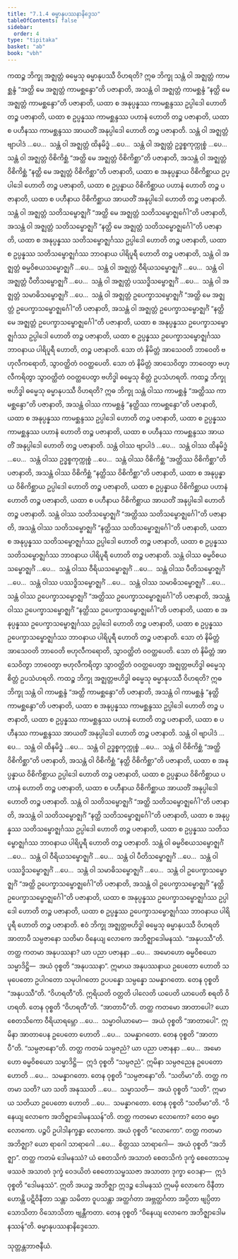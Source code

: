 ```yaml
---
title: "7.1.4 ဓမ္မာနုပဿနာနိဒ္ဒေသ"
tableOfContents: false
sidebar:
  order: 4
type: "tipitaka"
basket: "ab"
book: "vbh"
---
```



<DynamicBreadcrumb />

<Division number="367" book="vbh" e="ch" v="30" p="206">

<Paragraph number="1356" book="vbh">
ကထဉ္စ ဘိက္ခု အဇ္ဈတ္တံ ဓမ္မေသု ဓမ္မာနုပဿီ ဝိဟရတိ? ဣဓ ဘိက္ခု သန္တံ ဝါ အဇ္ဈတ္တံ ကာမစ္ဆန္ဒံ “အတ္ထိ မေ အဇ္ဈတ္တံ ကာမစ္ဆန္ဒော”တိ ပဇာနာတိ, အသန္တံ ဝါ အဇ္ဈတ္တံ ကာမစ္ဆန္ဒံ “နတ္ထိ မေ အဇ္ဈတ္တံ ကာမစ္ဆန္ဒော”တိ ပဇာနာတိ, ယထာ စ အနုပ္ပန္နဿ ကာမစ္ဆန္ဒဿ ဥပ္ပါဒေါ ဟောတိ တဉ္စ ပဇာနာတိ, ယထာ စ ဥပ္ပန္နဿ ကာမစ္ဆန္ဒဿ ပဟာနံ ဟောတိ တဉ္စ ပဇာနာတိ, ယထာ စ ပဟီနဿ ကာမစ္ဆန္ဒဿ အာယတိံ အနုပ္ပါဒေါ ဟောတိ တဉ္စ ပဇာနာတိ. သန္တံ ဝါ အဇ္ဈတ္တံ ဗျာပါဒံ …ပေ…  သန္တံ ဝါ အဇ္ဈတ္တံ ထိနမိဒ္ဓံ …ပေ…  သန္တံ ဝါ အဇ္ဈတ္တံ ဥဒ္ဓစ္စကုက္ကုစ္စံ …ပေ…  သန္တံ ဝါ အဇ္ဈတ္တံ ဝိစိကိစ္ဆံ “အတ္ထိ မေ အဇ္ဈတ္တံ ဝိစိကိစ္ဆာ”တိ ပဇာနာတိ, အသန္တံ ဝါ အဇ္ဈတ္တံ ဝိစိကိစ္ဆံ “နတ္ထိ မေ အဇ္ဈတ္တံ ဝိစိကိစ္ဆာ”တိ ပဇာနာတိ, ယထာ စ အနုပ္ပန္နာယ ဝိစိကိစ္ဆာယ ဥပ္ပါဒေါ ဟောတိ တဉ္စ ပဇာနာတိ, ယထာ စ ဥပ္ပန္နာယ ဝိစိကိစ္ဆာယ ပဟာနံ ဟောတိ တဉ္စ ပဇာနာတိ, ယထာ စ ပဟီနာယ ဝိစိကိစ္ဆာယ အာယတိံ အနုပ္ပါဒေါ ဟောတိ တဉ္စ ပဇာနာတိ.
</Paragraph>

<Paragraph number="1357" book="vbh">
သန္တံ ဝါ အဇ္ဈတ္တံ သတိသမ္ဗောဇ္ဈင်္ဂံ “အတ္ထိ မေ အဇ္ဈတ္တံ သတိသမ္ဗောဇ္ဈင်္ဂေါ”တိ ပဇာနာတိ, အသန္တံ ဝါ အဇ္ဈတ္တံ သတိသမ္ဗောဇ္ဈင်္ဂံ “နတ္ထိ မေ အဇ္ဈတ္တံ သတိသမ္ဗောဇ္ဈင်္ဂေါ”တိ ပဇာနာတိ, ယထာ စ အနုပ္ပန္နဿ သတိသမ္ဗောဇ္ဈင်္ဂဿ ဥပ္ပါဒေါ ဟောတိ တဉ္စ ပဇာနာတိ, ယထာ စ ဥပ္ပန္နဿ သတိသမ္ဗောဇ္ဈင်္ဂဿ ဘာဝနာယ ပါရိပူရီ ဟောတိ တဉ္စ ပဇာနာတိ, သန္တံ ဝါ အဇ္ဈတ္တံ ဓမ္မဝိစယသမ္ဗောဇ္ဈင်္ဂံ …ပေ…  သန္တံ ဝါ အဇ္ဈတ္တံ ဝီရိယသမ္ဗောဇ္ဈင်္ဂံ …ပေ…  သန္တံ ဝါ အဇ္ဈတ္တံ ပီတိသမ္ဗောဇ္ဈင်္ဂံ …ပေ…  သန္တံ ဝါ အဇ္ဈတ္တံ ပဿဒ္ဓိသမ္ဗောဇ္ဈင်္ဂံ …ပေ…  သန္တံ ဝါ အဇ္ဈတ္တံ သမာဓိသမ္ဗောဇ္ဈင်္ဂံ …ပေ…  သန္တံ ဝါ အဇ္ဈတ္တံ ဥပေက္ခာသမ္ဗောဇ္ဈင်္ဂံ “အတ္ထိ မေ အဇ္ဈတ္တံ ဥပေက္ခာသမ္ဗောဇ္ဈင်္ဂေါ”တိ ပဇာနာတိ, အသန္တံ ဝါ အဇ္ဈတ္တံ ဥပေက္ခာသမ္ဗောဇ္ဈင်္ဂံ “နတ္ထိ မေ အဇ္ဈတ္တံ ဥပေက္ခာသမ္ဗောဇ္ဈင်္ဂေါ”တိ ပဇာနာတိ, ယထာ စ အနုပ္ပန္နဿ ဥပေက္ခာသမ္ဗောဇ္ဈင်္ဂဿ ဥပ္ပါဒေါ ဟောတိ တဉ္စ ပဇာနာတိ, ယထာ စ ဥပ္ပန္နဿ ဥပေက္ခာသမ္ဗောဇ္ဈင်္ဂဿ ဘာဝနာယ ပါရိပူရီ ဟောတိ, တဉ္စ ပဇာနာတိ. သော တံ နိမိတ္တံ အာသေဝတိ ဘာဝေတိ ဗဟုလီကရောတိ, သွာဝတ္ထိတံ ဝဝတ္ထပေတိ. သော တံ နိမိတ္တံ အာသေဝိတွာ ဘာဝေတွာ ဗဟုလီကရိတွာ သွာဝတ္ထိတံ ဝဝတ္ထပေတွာ ဗဟိဒ္ဓါ ဓမ္မေသု စိတ္တံ ဥပသံဟရတိ.
</Paragraph>

<Paragraph number="1358" book="vbh">
ကထဉ္စ ဘိက္ခု ဗဟိဒ္ဓါ ဓမ္မေသု ဓမ္မာနုပဿီ ဝိဟရတိ? ဣဓ ဘိက္ခု သန္တံ ဝါဿ ကာမစ္ဆန္ဒံ “အတ္ထိဿ ကာမစ္ဆန္ဒော”တိ ပဇာနာတိ, အသန္တံ ဝါဿ ကာမစ္ဆန္ဒံ “နတ္ထိဿ ကာမစ္ဆန္ဒော”တိ ပဇာနာတိ, ယထာ စ အနုပ္ပန္နဿ ကာမစ္ဆန္ဒဿ ဥပ္ပါဒေါ ဟောတိ တဉ္စ ပဇာနာတိ, ယထာ စ ဥပ္ပန္နဿ ကာမစ္ဆန္ဒဿ ပဟာနံ ဟောတိ တဉ္စ ပဇာနာတိ, ယထာ စ ပဟီနဿ ကာမစ္ဆန္ဒဿ အာယတိံ အနုပ္ပါဒေါ ဟောတိ တဉ္စ ပဇာနာတိ. သန္တံ ဝါဿ ဗျာပါဒံ …ပေ…  သန္တံ ဝါဿ ထိနမိဒ္ဓံ …ပေ…  သန္တံ ဝါဿ ဥဒ္ဓစ္စကုက္ကုစ္စံ …ပေ…  သန္တံ ဝါဿ ဝိစိကိစ္ဆံ “အတ္ထိဿ ဝိစိကိစ္ဆာ”တိ ပဇာနာတိ, အသန္တံ ဝါဿ ဝိစိကိစ္ဆံ “နတ္ထိဿ ဝိစိကိစ္ဆာ”တိ ပဇာနာတိ, ယထာ စ အနုပ္ပန္နာယ ဝိစိကိစ္ဆာယ ဥပ္ပါဒေါ ဟောတိ တဉ္စ ပဇာနာတိ, ယထာ စ ဥပ္ပန္နာယ ဝိစိကိစ္ဆာယ ပဟာနံ ဟောတိ တဉ္စ ပဇာနာတိ, ယထာ စ ပဟီနာယ ဝိစိကိစ္ဆာယ အာယတိံ အနုပ္ပါဒေါ ဟောတိ တဉ္စ ပဇာနာတိ.
</Paragraph>

<Paragraph number="1359" book="vbh">
သန္တံ ဝါဿ သတိသမ္ဗောဇ္ဈင်္ဂံ “အတ္ထိဿ သတိသမ္ဗောဇ္ဈင်္ဂေါ”တိ ပဇာနာတိ, အသန္တံ ဝါဿ သတိသမ္ဗောဇ္ဈင်္ဂံ “နတ္ထိဿ သတိသမ္ဗောဇ္ဈင်္ဂေါ”တိ ပဇာနာတိ, ယထာ စ အနုပ္ပန္နဿ သတိသမ္ဗောဇ္ဈင်္ဂဿ ဥပ္ပါဒေါ ဟောတိ တဉ္စ ပဇာနာတိ, ယထာ စ ဥပ္ပန္နဿ သတိသမ္ဗောဇ္ဈင်္ဂဿ ဘာဝနာယ ပါရိပူရီ ဟောတိ တဉ္စ ပဇာနာတိ. သန္တံ ဝါဿ ဓမ္မဝိစယသမ္ဗောဇ္ဈင်္ဂံ …ပေ…  သန္တံ ဝါဿ ဝီရိယသမ္ဗောဇ္ဈင်္ဂံ …ပေ…  သန္တံ ဝါဿ ပီတိသမ္ဗောဇ္ဈင်္ဂံ …ပေ…  သန္တံ ဝါဿ ပဿဒ္ဓိသမ္ဗောဇ္ဈင်္ဂံ …ပေ…  သန္တံ ဝါဿ သမာဓိသမ္ဗောဇ္ဈင်္ဂံ …ပေ…  သန္တံ ဝါဿ ဥပေက္ခာသမ္ဗောဇ္ဈင်္ဂံ “အတ္ထိဿ ဥပေက္ခာသမ္ဗောဇ္ဈင်္ဂေါ”တိ ပဇာနာတိ, အသန္တံ ဝါဿ ဥပေက္ခာသမ္ဗောဇ္ဈင်္ဂံ “နတ္ထိဿ ဥပေက္ခာသမ္ဗောဇ္ဈင်္ဂေါ”တိ ပဇာနာတိ, ယထာ စ အနုပ္ပန္နဿ ဥပေက္ခာသမ္ဗောဇ္ဈင်္ဂဿ ဥပ္ပါဒေါ ဟောတိ တဉ္စ ပဇာနာတိ, ယထာ စ ဥပ္ပန္နဿ ဥပေက္ခာသမ္ဗောဇ္ဈင်္ဂဿ ဘာဝနာယ ပါရိပူရီ ဟောတိ တဉ္စ ပဇာနာတိ. သော တံ နိမိတ္တံ အာသေဝတိ ဘာဝေတိ ဗဟုလီကရောတိ, သွာဝတ္ထိတံ ဝဝတ္ထပေတိ. သော တံ နိမိတ္တံ အာသေဝိတွာ ဘာဝေတွာ ဗဟုလီကရိတွာ သွာဝတ္ထိတံ ဝဝတ္ထပေတွာ အဇ္ဈတ္တဗဟိဒ္ဓါ ဓမ္မေသု စိတ္တံ ဥပသံဟရတိ.
</Paragraph>

<Paragraph number="1360" book="vbh">
ကထဉ္စ ဘိက္ခု အဇ္ဈတ္တဗဟိဒ္ဓါ ဓမ္မေသု ဓမ္မာနုပဿီ ဝိဟရတိ? ဣဓ ဘိက္ခု သန္တံ ဝါ ကာမစ္ဆန္ဒံ “အတ္ထိ ကာမစ္ဆန္ဒော”တိ ပဇာနာတိ, အသန္တံ ဝါ ကာမစ္ဆန္ဒံ “နတ္ထိ ကာမစ္ဆန္ဒော”တိ ပဇာနာတိ, ယထာ စ အနုပ္ပန္နဿ ကာမစ္ဆန္ဒဿ ဥပ္ပါဒေါ ဟောတိ တဉ္စ ပဇာနာတိ, ယထာ စ ဥပ္ပန္နဿ ကာမစ္ဆန္ဒဿ ပဟာနံ ဟောတိ တဉ္စ ပဇာနာတိ, ယထာ စ ပဟီနဿ ကာမစ္ဆန္ဒဿ အာယတိံ အနုပ္ပါဒေါ ဟောတိ တဉ္စ ပဇာနာတိ. သန္တံ ဝါ ဗျာပါဒံ …ပေ…  သန္တံ ဝါ ထိနမိဒ္ဓံ …ပေ…  သန္တံ ဝါ ဥဒ္ဓစ္စကုက္ကုစ္စံ …ပေ…  သန္တံ ဝါ ဝိစိကိစ္ဆံ “အတ္ထိ ဝိစိကိစ္ဆာ”တိ ပဇာနာတိ, အသန္တံ ဝါ ဝိစိကိစ္ဆံ “နတ္ထိ ဝိစိကိစ္ဆာ”တိ ပဇာနာတိ, ယထာ စ အနုပ္ပန္နာယ ဝိစိကိစ္ဆာယ ဥပ္ပါဒေါ ဟောတိ တဉ္စ ပဇာနာတိ, ယထာ စ ဥပ္ပန္နာယ ဝိစိကိစ္ဆာယ ပဟာနံ ဟောတိ တဉ္စ ပဇာနာတိ, ယထာ စ ပဟီနာယ ဝိစိကိစ္ဆာယ အာယတိံ အနုပ္ပါဒေါ ဟောတိ တဉ္စ ပဇာနာတိ.
</Paragraph>

<Paragraph number="1361" book="vbh">
သန္တံ ဝါ သတိသမ္ဗောဇ္ဈင်္ဂံ “အတ္ထိ သတိသမ္ဗောဇ္ဈင်္ဂေါ”တိ ပဇာနာတိ, အသန္တံ ဝါ သတိသမ္ဗောဇ္ဈင်္ဂံ “နတ္ထိ သတိသမ္ဗောဇ္ဈင်္ဂေါ”တိ ပဇာနာတိ, ယထာ စ အနုပ္ပန္နဿ သတိသမ္ဗောဇ္ဈင်္ဂဿ ဥပ္ပါဒေါ ဟောတိ တဉ္စ ပဇာနာတိ, ယထာ စ ဥပ္ပန္နဿ သတိသမ္ဗောဇ္ဈင်္ဂဿ ဘာဝနာယ ပါရိပူရီ ဟောတိ တဉ္စ ပဇာနာတိ. သန္တံ ဝါ ဓမ္မဝိစယသမ္ဗောဇ္ဈင်္ဂံ …ပေ…  သန္တံ ဝါ ဝီရိယသမ္ဗောဇ္ဈင်္ဂံ …ပေ…  သန္တံ ဝါ ပီတိသမ္ဗောဇ္ဈင်္ဂံ …ပေ…  သန္တံ ဝါ ပဿဒ္ဓိသမ္ဗောဇ္ဈင်္ဂံ …ပေ…  သန္တံ ဝါ သမာဓိသမ္ဗောဇ္ဈင်္ဂံ …ပေ…  သန္တံ ဝါ ဥပေက္ခာသမ္ဗောဇ္ဈင်္ဂံ “အတ္ထိ ဥပေက္ခာသမ္ဗောဇ္ဈင်္ဂေါ”တိ ပဇာနာတိ, အသန္တံ ဝါ ဥပေက္ခာသမ္ဗောဇ္ဈင်္ဂံ “နတ္ထိ ဥပေက္ခာသမ္ဗောဇ္ဈင်္ဂေါ”တိ ပဇာနာတိ, ယထာ စ အနုပ္ပန္နဿ ဥပေက္ခာသမ္ဗောဇ္ဈင်္ဂဿ ဥပ္ပါဒေါ ဟောတိ တဉ္စ ပဇာနာတိ, ယထာ စ ဥပ္ပန္နဿ ဥပေက္ခာသမ္ဗောဇ္ဈင်္ဂဿ ဘာဝနာယ ပါရိပူရီ ဟောတိ တဉ္စ ပဇာနာတိ. ဧဝံ ဘိက္ခု အဇ္ဈတ္တဗဟိဒ္ဓါ ဓမ္မေသု ဓမ္မာနုပဿီ ဝိဟရတိ အာတာပီ သမ္ပဇာနော သတိမာ ဝိနေယျ လောကေ အဘိဇ္ဈာဒေါမနဿံ.
</Paragraph>

</Division>
<Division number="368" book="vbh" e="ch" v="30" p="209">

<Paragraph number="1362" book="vbh">
“အနုပဿီ”တိ. တတ္ထ ကတမာ အနုပဿနာ? ယာ ပညာ ပဇာနနာ …ပေ…  အမောဟော ဓမ္မဝိစယော သမ္မာဒိဋ္ဌိ—  အယံ ဝုစ္စတိ “အနုပဿနာ”. ဣမာယ အနုပဿနာယ ဥပေတော ဟောတိ သမုပေတော ဥပါဂတော သမုပါဂတော ဥပပန္နော သမ္ပန္နော သမန္နာဂတော. တေန ဝုစ္စတိ “အနုပဿီ”တိ.
</Paragraph>

</Division>
<Division number="369" book="vbh" e="ch" v="30" p="209">

<Paragraph number="1363" book="vbh">
“ဝိဟရတီ”တိ. ဣရိယတိ ဝတ္တတိ ပါလေတိ ယပေတိ ယာပေတိ စရတိ ဝိဟရတိ. တေန ဝုစ္စတိ “ဝိဟရတီ”တိ.
</Paragraph>

</Division>
<Division number="370" book="vbh" e="ch" v="30" p="209">

<Paragraph number="1364" book="vbh">
“အာတာပီ”တိ. တတ္ထ ကတမော အာတာပေါ? ယော စေတသိကော ဝီရိယာရမ္ဘော …ပေ…  သမ္မာဝါယာမော—  အယံ ဝုစ္စတိ “အာတာပေါ”. ဣမိနာ အာတာပေန ဥပေတော ဟောတိ …ပေ…  သမန္နာဂတော. တေန ဝုစ္စတိ “အာတာပီ”တိ.
</Paragraph>

</Division>
<Division number="371" book="vbh" e="ch" v="30" p="209">

<Paragraph number="1365" book="vbh">
“သမ္ပဇာနော”တိ. တတ္ထ ကတမံ သမ္ပဇညံ? ယာ ပညာ ပဇာနနာ …ပေ…  အမောဟော ဓမ္မဝိစယော သမ္မာဒိဋ္ဌိ—  ဣဒံ ဝုစ္စတိ “သမ္ပဇညံ”. ဣမိနာ သမ္ပဇညေန ဥပေတော ဟောတိ …ပေ…  သမန္နာဂတော. တေန ဝုစ္စတိ “သမ္ပဇာနော”တိ.
</Paragraph>

</Division>
<Division number="372" book="vbh" e="ch" v="30" p="210">

<Paragraph number="1366" book="vbh">
“သတိမာ”တိ. တတ္ထ ကတမာ သတိ? ယာ သတိ အနုဿတိ …ပေ…  သမ္မာသတိ—  အယံ ဝုစ္စတိ “သတိ”. ဣမာယ သတိယာ ဥပေတော ဟောတိ …ပေ…  သမန္နာဂတော. တေန ဝုစ္စတိ “သတိမာ”တိ.
</Paragraph>

</Division>
<Division number="373" book="vbh" e="ch" v="30" p="210">

<Paragraph number="1367" book="vbh">
“ဝိနေယျ လောကေ အဘိဇ္ဈာဒေါမနဿန်”တိ. တတ္ထ ကတမော လောကော? တေဝ ဓမ္မာ လောကော. ပဉ္စပိ ဥပါဒါနက္ခန္ဓာ လောကော. အယံ ဝုစ္စတိ “လောကော”. တတ္ထ ကတမာ အဘိဇ္ဈာ? ယော ရာဂေါ သာရာဂေါ …ပေ…  စိတ္တဿ သာရာဂေါ—  အယံ ဝုစ္စတိ “အဘိဇ္ဈာ”. တတ္ထ ကတမံ ဒေါမနဿံ? ယံ စေတသိကံ အသာတံ စေတသိကံ ဒုက္ခံ စေတောသမ္ဖဿဇံ အသာတံ ဒုက္ခံ ဝေဒယိတံ စေတောသမ္ဖဿဇာ အသာတာ ဒုက္ခာ ဝေဒနာ—  ဣဒံ ဝုစ္စတိ “ဒေါမနဿံ”. ဣတိ အယဉ္စ အဘိဇ္ဈာ ဣဒဉ္စ ဒေါမနဿံ ဣမမှိ လောကေ ဝိနီတာ ဟောန္တိ ပဋိဝိနီတာ သန္တာ သမိတာ ဝူပသန္တာ အတ္ထင်္ဂတာ အဗ္ဘတ္ထင်္ဂတာ အပ္ပိတာ ဗျပ္ပိတာ သောသိတာ ဝိသောသိတာ ဗျန္တီကတာ. တေန ဝုစ္စတိ “ဝိနေယျ လောကေ အဘိဇ္ဈာဒေါမနဿန်”တိ.

</Paragraph>
</Division>

<Paragraph number="1368" type="center" book="vbh">
ဓမ္မာနုပဿနာနိဒ္ဒေသော.

  
သုတ္တန္တဘာဇနီယံ.
</Paragraph>